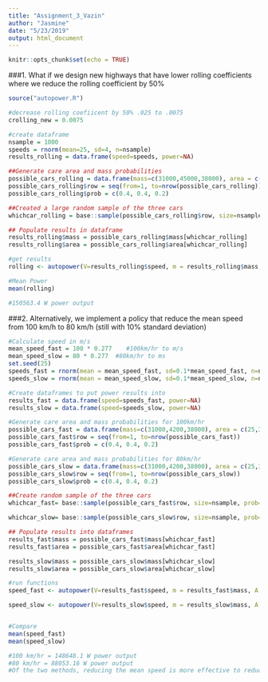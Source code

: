 ```yaml
---
title: "Assignment_3_Vazin"
author: "Jasmine"
date: "5/23/2019"
output: html_document
---
```


```r
knitr::opts_chunk$set(echo = TRUE)
```
###1. What if we design new highways that have lower rolling coefficients where we reduce the rolling coefficient by 50%

```r

source("autopower.R")

#decrease rolling coefiicent by 50% .025 to .0075
crolling_new = 0.0075 

#create dataframe
nsample = 1000
speeds = rnorm(mean=25, sd=4, n=nsample)
results_rolling = data.frame(speed=speeds, power=NA)

##Generate care area and mass probabilities
possible_cars_rolling = data.frame(mass=c(31000,45000,38000), area = c(25,30,22))
possible_cars_rolling$row = seq(from=1, to=nrow(possible_cars_rolling))
possible_cars_rolling$prob = c(0.4, 0.4, 0.2)

##Created a large random sample of the three cars   
whichcar_rolling = base::sample(possible_cars_rolling$row, size=nsample, prob=possible_cars_rolling$prob, replace=TRUE)

## Populate results in dataframe
results_rolling$mass = possible_cars_rolling$mass[whichcar_rolling]
results_rolling$area = possible_cars_rolling$area[whichcar_rolling]

#get results
rolling <- autopower(V=results_rolling$speed, m = results_rolling$mass, A = results_rolling$area, crolling = crolling_new)

#Mean Power
mean(rolling)

#150563.4 W power output
```

###2. Alternatively, we implement a policy that reduce the mean speed from 100 km/h to 80 km/h (still with 10% standard deviation)

```r
#Calculate speed in m/s
mean_speed_fast = 100 * 0.277    #100km/hr to m/s
mean_speed_slow = 80 * 0.277  #80km/hr to ms
set.seed(25)
speeds_fast = rnorm(mean = mean_speed_fast, sd=0.1*mean_speed_fast, n=nsample)
speeds_slow = rnorm(mean = mean_speed_slow, sd=0.1*mean_speed_slow, n=nsample)

#Create dataframes to put power results into
results_fast = data.frame(speed=speeds_fast, power=NA)
results_slow = data.frame(speed=speeds_slow, power=NA)

#Generate care area and mass probabilities for 100km/hr
possible_cars_fast = data.frame(mass=c(31000,4200,38000), area = c(25,30,22))
possible_cars_fast$row = seq(from=1, to=nrow(possible_cars_fast))
possible_cars_fast$prob = c(0.4, 0.4, 0.2)

#Generate care area and mass probabilities for 80km/hr
possible_cars_slow = data.frame(mass=c(31000,4200,38000), area = c(25,30,22))
possible_cars_slow$row = seq(from=1, to=nrow(possible_cars_slow))
possible_cars_slow$prob = c(0.4, 0.4, 0.2)

##Create random sample of the three cars   
whichcar_fast= base::sample(possible_cars_fast$row, size=nsample, prob=possible_cars_fast$prob, replace=TRUE)

whichcar_slow= base::sample(possible_cars_slow$row, size=nsample, prob=possible_cars_slow$prob, replace=TRUE)

## Populate results into dataframes
results_fast$mass = possible_cars_fast$mass[whichcar_fast]
results_fast$area = possible_cars_fast$area[whichcar_fast]

results_slow$mass = possible_cars_slow$mass[whichcar_slow]
results_slow$area = possible_cars_slow$area[whichcar_slow]

#run functions
speed_fast <- autopower(V=results_fast$speed, m = results_fast$mass, A = results_fast$area)

speed_slow <- autopower(V=results_slow$speed, m = results_slow$mass, A = results_slow$area)


#Compare
mean(speed_fast)
mean(speed_slow)

#100 km/hr = 148648.1 W power output
#80 km/hr = 88053.16 W power output
#Of the two methods, reducing the mean speed is more effective to reduce power outputs
```

